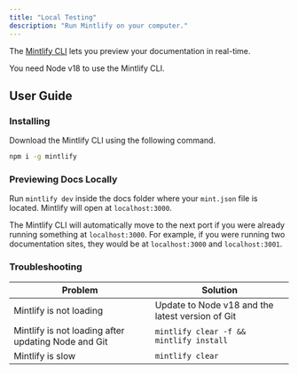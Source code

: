 ```yaml
---
title: "Local Testing"
description: "Run Mintlify on your computer."
---
```


The [Mintlify CLI](https://www.npmjs.com/package/mintlify) lets you preview your documentation in real-time.

You need Node v18 to use the Mintlify CLI.

## User Guide

### Installing

Download the Mintlify <Tooltip tip="Command-line Interface">CLI</Tooltip> using the following command.

```bash Terminal
npm i -g mintlify
```

### Previewing Docs Locally

Run `mintlify dev` inside the docs folder where your `mint.json` file is located. Mintlify will open at `localhost:3000`.

<Tip>

The Mintlify CLI will automatically move to the next port if you were already running something at `localhost:3000`. For example, if you were running two documentation sites, they would be at `localhost:3000` and `localhost:3001`.

</Tip>

### Troubleshooting

| Problem                                             | Solution                                         |
| --------------------------------------------------- | ------------------------------------------------ |
| Mintlify is not loading                             | Update to Node v18 and the latest version of Git |
| Mintlify is not loading after updating Node and Git | `mintlify clear -f && mintlify install`          |
| Mintlify is slow                                    | `mintlify clear`                                 |
